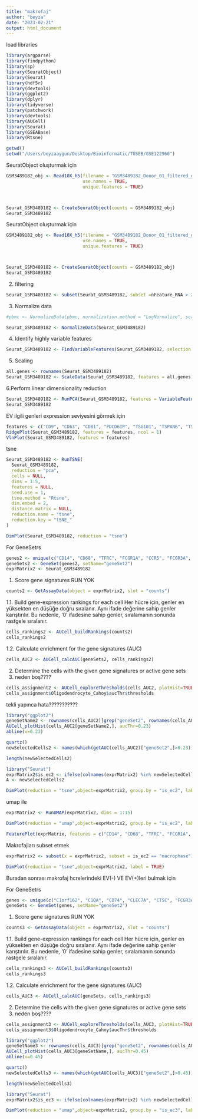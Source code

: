 ```yaml
---
title: "makrofaj"
author: "beyza"
date: "2023-02-21"
output: html_document
---
```


load libraries
```r
library(argparse)
library(findpython)
library(sp)
library(SeuratObject)
library(Seurat)
library(hdf5r)
library(devtools)
library(ggplot2)
library(dplyr)
library(tidyverse)
library(patchwork)
library(devtools)
library(AUCell)
library(Seurat)
library(GSEABase)
library(Rtsne)


```



```r
getwd()
setwd("/Users/beyzaaygun/Desktop/Bioinformatic/TÜSEB/GSE122960")
```


SeuratObject oluşturmak için
```r

GSM3489182_obj <- Read10X_h5(filename = "GSM3489182_Donor_01_filtered_gene_bc_matrices_h5.h5",
                             use.names = TRUE,
                             unique.features = TRUE)



Seurat_GSM3489182 <- CreateSeuratObject(counts = GSM3489182_obj)
Seurat_GSM3489182

```

SeuratObject oluşturmak için
```r

GSM3489182_obj <- Read10X_h5(filename = "GSM3489182_Donor_01_filtered_gene_bc_matrices_h5.h5",
                             use.names = TRUE,
                             unique.features = TRUE)



Seurat_GSM3489182 <- CreateSeuratObject(counts = GSM3489182_obj)
Seurat_GSM3489182

```

2. filtering
```r
Seurat_GSM3489182 <- subset(Seurat_GSM3489182, subset =nFeature_RNA > 200 & nFeature_RNA <4500 & percent.mt < 17)
```

3. Normalize data
```r
#pbmc <- NormalizeData(pbmc, normalization.method = "LogNormalize", scale.factor = 10000)

Seurat_GSM3489182 <- NormalizeData(Seurat_GSM3489182)
```

4. Identify highly variable features
```r
Seurat_GSM3489182 <- FindVariableFeatures(Seurat_GSM3489182, selection.method = "vst", nfeatures = 3863)
```

5. Scaling
```r
all.genes <- rownames(Seurat_GSM3489182)
Seurat_GSM3489182 <- ScaleData(Seurat_GSM3489182, features = all.genes)
```

6.Perform linear dimensionality reduction
```r
Seurat_GSM3489182 <- RunPCA(Seurat_GSM3489182, features = VariableFeatures(object = Seurat_GSM3489182))
Seurat_GSM3489182
```


EV ilgili genleri expression seviyesini görmek için
```r
features <- c("CD9", "CD63", "CD81", "PDCD6IP", "TSG101", "TSPAN6", "TSPAN8")
RidgePlot(Seurat_GSM3489182, features = features, ncol = 1)
VlnPlot(Seurat_GSM3489182, features = features)

```



tsne
```r
Seurat_GSM3489182 <- RunTSNE(
  Seurat_GSM3489182,
  reduction = "pca",
  cells = NULL,
  dims = 1:5,
  features = NULL,
  seed.use = 1,
  tsne.method = "Rtsne",
  dim.embed = 2,
  distance.matrix = NULL,
  reduction.name = "tsne",
  reduction.key = "tSNE_"
)

DimPlot(Seurat_GSM3489182, reduction = "tsne")
```


For GeneSetrs

```r
genes2 <- unique(c("CD14", "CD68", "TFRC", "FCGR1A", "CCR5", "FCGR3A", "IL6", "RSPO3", "APOC1", "CD163", "MRC1"))
geneSets2 <- GeneSet(genes2, setName="geneSet2")
exprMatrix2 <- Seurat_GSM3489182
```

1. Score gene signatures
RUN YOK
```r

counts2 <- GetAssayData(object = exprMatrix2, slot = "counts")

```


1.1. Build gene-expression rankings for each cell
Her hücre için, genler en yüksekten en düşüğe doğru sıralanır. Aynı ifade değerine sahip genler karıştırılır. Bu nedenle, '0' ifadesine sahip genler, sıralamanın sonunda rastgele sıralanır.
```r
cells_rankings2 <- AUCell_buildRankings(counts2)
cells_rankings2
```


1.2. Calculate enrichment for the gene signatures (AUC)
```r
cells_AUC2 <- AUCell_calcAUC(geneSets2, cells_rankings2)
```


2. Determine the cells with the given gene signatures or active gene sets
2. neden boş????
```r
cells_assignment2 <- AUCell_exploreThresholds(cells_AUC2, plotHist=TRUE, assign=TRUE)
cells_assignment$Oligodendrocyte_Cahoy$aucThr$thresholds
```

tekli yapınca hata???????????

```r
library("ggplot2")
geneSetName2 <- rownames(cells_AUC2)[grep("geneSet2", rownames(cells_AUC2))]
AUCell_plotHist(cells_AUC2[geneSetName2,], aucThr=0.23)
abline(v=0.23)


```


```r
quartz()
newSelectedCells2 <- names(which(getAUC(cells_AUC2)["geneSet2",]>0.23))

length(newSelectedCells2)
```

```r
library("Seurat")
exprMatrix2$is_ec2 <- ifelse(colnames(exprMatrix2) %in% newSelectedCells2, "macrophase", "non_macrophase")
A <- newSelectedCells2

DimPlot(reduction = "tsne",object=exprMatrix2, group.by = "is_ec2", label = TRUE)

```
umap ile
```r
exprMatrix2 <- RunUMAP(exprMatrix2, dims = 1:15)

DimPlot(reduction = "umap",object=exprMatrix2, group.by = "is_ec2", label = TRUE)
```


```r
FeaturePlot(exprMatrix, features = c("CD14", "CD68", "TFRC", "FCGR1A", "CCR5", "FCGR3A", "IL6", "RSPO3", "APOC1", "CD163", "MRC1"))

```


Makrofajları subset etmek
```r

exprMatrix2 <- subset(x = exprMatrix2, subset = is_ec2 == "macrophase")

DimPlot(reduction = "tsne",object=exprMatrix2, label = TRUE)
```


Buradan sonrası makrofaj hcrelerindeki EV(-) VE EV(+)leri bulmak için

For GeneSetrs

```r
genes <- unique(c("C1orf162", "C1QA", "CD74", "CLEC7A", "CTSC", "FCGR3A", "FN1", "GSTO1", "LIPA", "MARCH1", "NCF2", "S100A4", "SLC11A1", "TNFSF13B"))
geneSets <- GeneSet(genes, setName="geneSet2")

```


1. Score gene signatures
RUN YOK
```r

counts3 <- GetAssayData(object = exprMatrix2, slot = "counts")

```


1.1. Build gene-expression rankings for each cell
Her hücre için, genler en yüksekten en düşüğe doğru sıralanır. Aynı ifade değerine sahip genler karıştırılır. Bu nedenle, '0' ifadesine sahip genler, sıralamanın sonunda rastgele sıralanır.
```r
cells_rankings3 <- AUCell_buildRankings(counts3)
cells_rankings3
```


1.2. Calculate enrichment for the gene signatures (AUC)
```r
cells_AUC3 <- AUCell_calcAUC(geneSets, cells_rankings3)
```

2. Determine the cells with the given gene signatures or active gene sets
2. neden boş????
```r
cells_assignment3 <- AUCell_exploreThresholds(cells_AUC3, plotHist=TRUE, assign=TRUE)
cells_assignment3$Oligodendrocyte_Cahoy$aucThr$thresholds
```



```r
library("ggplot2")
geneSetName3 <- rownames(cells_AUC3)[grep("geneSet2", rownames(cells_AUC3))]
AUCell_plotHist(cells_AUC3[geneSetName,], aucThr=0.45)
abline(v=0.45)


```

```r
quartz()
newSelectedCells3 <- names(which(getAUC(cells_AUC3)["geneSet2",]>0.45))

length(newSelectedCells3)
```


```r
library("Seurat")
exprMatrix2$is_ec3 <- ifelse(colnames(exprMatrix2) %in% newSelectedCells3, "EV", "non_EV")

DimPlot(reduction = "umap",object=exprMatrix2, group.by = "is_ec3", label = TRUE)

```



